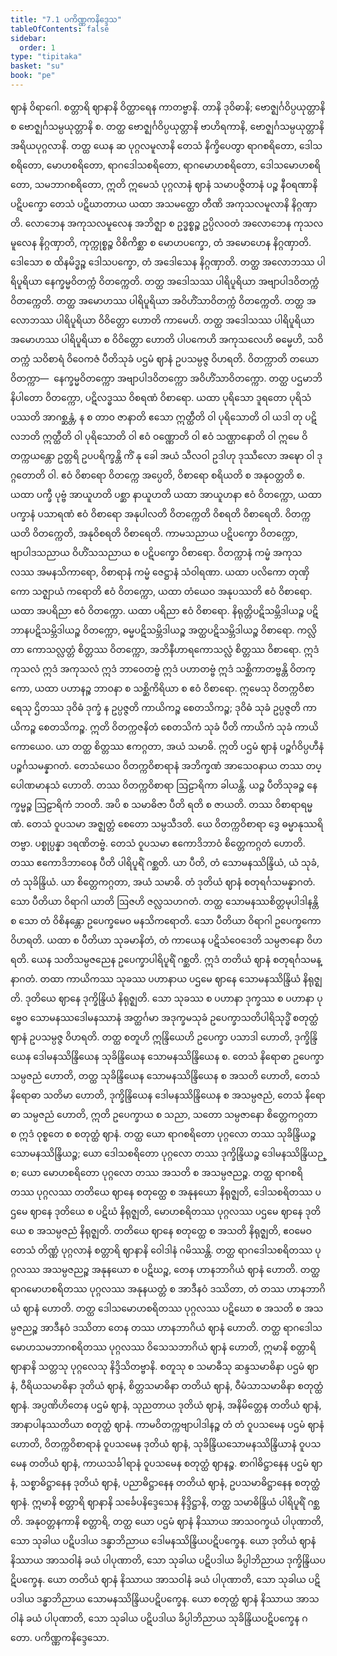 ```yaml
---
title: "7.1 ပကိဏ္ဏကနိဒ္ဒေသ"
tableOfContents: false
sidebar:
  order: 1
type: "tipitaka"
basket: "su"
book: "pe"
---
```



<DynamicBreadcrumb />

<Division number="72" book="pe" e="ch" v="27" p="261">

<Paragraph number="612" book="pe">
ဈာနံ ဝိရာဂေါ. စတ္တာရိ ဈာနာနိ ဝိတ္ထာရေန ကာတဗ္ဗာနိ. တာနိ ဒုဝိဓာနိ; ဗောဇ္ဈင်္ဂဝိပ္ပယုတ္တာနိ စ ဗောဇ္ဈင်္ဂသမ္ပယုတ္တာနိ စ. တတ္ထ ဗောဇ္ဈင်္ဂဝိပ္ပယုတ္တာနိ ဗာဟိရကာနိ, ဗောဇ္ဈင်္ဂသမ္ပယုတ္တာနိ အရိယပုဂ္ဂလာနိ. တတ္ထ ယေန ဆ ပုဂ္ဂလမူလာနိ တေသံ နိက္ခိပေတွာ ရာဂစရိတော, ဒေါသစရိတော, မောဟစရိတော, ရာဂဒေါသစရိတော, ရာဂမောဟစရိတော, ဒေါသမောဟစရိတော, သမဘာဂစရိတော, ဣတိ ဣမေသံ ပုဂ္ဂလာနံ ဈာနံ သမာပဇ္ဇိတာနံ ပဉ္စ နီဝရဏာနိ ပဋိပက္ခော တေသံ ပဋိဃာတာယ ယထာ အသမတ္ထော တီဏိ အကုသလမူလာနိ နိဂ္ဂဏှာတိ. လောဘေန အကုသလမူလေန အဘိဇ္ဈာ စ ဥဒ္ဓစ္စဉ္စ ဥပ္ပိလဝတံ အလောဘေန ကုသလမူလေန နိဂ္ဂဏှာတိ, ကုက္ကုစ္စဉ္စ ဝိစိကိစ္ဆာ စ မောဟပက္ခော, တံ အမောဟေန နိဂ္ဂဏှာတိ. ဒေါသော စ ထိနမိဒ္ဓဉ္စ ဒေါသပက္ခော, တံ အဒေါသေန နိဂ္ဂဏှာတိ.
</Paragraph>

<Paragraph number="613" book="pe">
တတ္ထ အလောဘဿ ပါရိပူရိယာ နေက္ခမ္မဝိတက္ကံ ဝိတက္ကေတိ. တတ္ထ အဒေါသဿ ပါရိပူရိယာ အဗျာပါဒဝိတက္ကံ ဝိတက္ကေတိ. တတ္ထ အမောဟဿ ပါရိပူရိယာ အဝိဟိံသာဝိတက္ကံ ဝိတက္ကေတိ. တတ္ထ အလောဘဿ ပါရိပူရိယာ ဝိဝိတ္တော ဟောတိ ကာမေဟိ. တတ္ထ အဒေါသဿ ပါရိပူရိယာ အမောဟဿ ပါရိပူရိယာ စ ဝိဝိတ္တော ဟောတိ ပါပကေဟိ အကုသလေဟိ ဓမ္မေဟိ, သဝိတက္ကံ သဝိစာရံ ဝိဝေကဇံ ပီတိသုခံ ပဌမံ ဈာနံ ဥပသမ္ပဇ္ဇ ဝိဟရတိ.
</Paragraph>

<Paragraph number="614" book="pe">
ဝိတက္ကာတိ တယော ဝိတက္ကာ—  နေက္ခမ္မဝိတက္ကော အဗျာပါဒဝိတက္ကော အဝိဟိံသာဝိတက္ကော. တတ္ထ ပဌမာဘိနိပါတော ဝိတက္ကော, ပဋိလဒ္ဓဿ ဝိစရဏံ ဝိစာရော. ယထာ ပုရိသော ဒူရတော ပုရိသံ ပဿတိ အာဂစ္ဆန္တံ, န စ တာဝ ဇာနာတိ ဧသော ဣတ္ထီတိ ဝါ ပုရိသောတိ ဝါ ယဒါ တု ပဋိလဘတိ ဣတ္ထီတိ ဝါ ပုရိသောတိ ဝါ ဧဝံ ဝဏ္ဏောတိ ဝါ ဧဝံ သဏ္ဌာနောတိ ဝါ ဣမေ ဝိတက္ကယန္တော ဥတ္တရိ ဥပပရိက္ခန္တိ ကိံ နု ခေါ အယံ သီလဝါ ဥဒါဟု ဒုဿီလော အဍ္ဎော ဝါ ဒုဂ္ဂတောတိ ဝါ. ဧဝံ ဝိစာရော ဝိတက္ကေ အပ္ပေတိ, ဝိစာရော စရိယတိ စ အနုဝတ္တတိ စ. ယထာ ပက္ခီ ပုဗ္ဗံ အာယူဟတိ ပစ္ဆာ နာယူဟတိ ယထာ အာယူဟနာ ဧဝံ ဝိတက္ကော, ယထာ ပက္ခာနံ ပသာရဏံ ဧဝံ ဝိစာရော အနုပါလတိ ဝိတက္ကေတိ ဝိစရတိ ဝိစာရေတိ. ဝိတက္ကယတိ ဝိတက္ကေတိ, အနုဝိစရတိ ဝိစာရေတိ. ကာမသညာယ ပဋိပက္ခော ဝိတက္ကော, ဗျာပါဒသညာယ ဝိဟိံသသညာယ စ ပဋိပက္ခော ဝိစာရော. ဝိတက္ကာနံ ကမ္မံ အကုသလဿ အမနသိကာရော, ဝိစာရာနံ ကမ္မံ ဇေဋ္ဌာနံ သံဝါရဏာ. ယထာ ပလိကော တုဏှိကော သဇ္ဈာယံ ကရောတိ ဧဝံ ဝိတက္ကော, ယထာ တံယေဝ အနုပဿတိ ဧဝံ ဝိစာရော. ယထာ အပရိညာ ဧဝံ ဝိတက္ကော. ယထာ ပရိညာ ဧဝံ ဝိစာရော. နိရုတ္တိပဋိသမ္ဘိဒါယဉ္စ ပဋိဘာနပဋိသမ္ဘိဒါယဉ္စ ဝိတက္ကော, ဓမ္မပဋိသမ္ဘိဒါယဉ္စ အတ္ထပဋိသမ္ဘိဒါယဉ္စ ဝိစာရော. ကလ္လိတာ ကောသလ္လတ္တံ စိတ္တဿ ဝိတက္ကော, အဘိနီဟာရကောသလ္လံ စိတ္တဿ ဝိစာရော. ဣဒံ ကုသလံ ဣဒံ အကုသလံ ဣဒံ ဘာဝေတဗ္ဗံ ဣဒံ ပဟာတဗ္ဗံ ဣဒံ သစ္ဆိကာတဗ္ဗန္တိ ဝိတက္ကော, ယထာ ပဟာနဉ္စ ဘာဝနာ စ သစ္ဆိကိရိယာ စ ဧဝံ ဝိစာရော. ဣမေသု ဝိတက္ကဝိစာရေသု ဌိတဿ ဒုဝိဓံ ဒုက္ခံ န ဥပ္ပဇ္ဇတိ ကာယိကဉ္စ စေတသိကဉ္စ; ဒုဝိဓံ သုခံ ဥပ္ပဇ္ဇတိ ကာယိကဉ္စ စေတသိကဉ္စ. ဣတိ ဝိတက္ကဇနိတံ စေတသိကံ သုခံ ပီတိ ကာယိကံ သုခံ ကာယိကောယေဝ. ယာ တတ္ထ စိတ္တဿ ဧကဂ္ဂတာ, အယံ သမာဓိ. ဣတိ ပဌမံ ဈာနံ ပဉ္စင်္ဂဝိပ္ပဟီနံ ပဉ္စင်္ဂသမန္နာဂတံ.
</Paragraph>

<Paragraph number="615" book="pe">
တေသံယေဝ ဝိတက္ကဝိစာရာနံ အဘိက္ခဏံ အာသေဝနာယ တဿ တပ္ပေါဏမာနသံ ဟောတိ. တဿ ဝိတက္ကဝိစာရာ ဩဠာရိကာ ခါယန္တိ. ယဉ္စ ပီတိသုခဉ္စ နေက္ခမ္မဉ္စ ဩဠာရိကံ ဘဝတိ. အပိ စ သမာဓိဇာ ပီတိ ရတိ စ ဇာယတိ. တဿ ဝိစာရာရမ္မဏံ. တေသံ ဝူပသမာ အဇ္ဈတ္တံ စေတော သမ္ပသီဒတိ. ယေ ဝိတက္ကဝိစာရာ ဒွေ ဓမ္မာနုဿရိတဗ္ဗာ. ပစ္စုပ္ပန္နာ ဒရဏိတဗ္ဗံ. တေသံ ဝူပသမာ ဧကောဒိဘာဝံ စိတ္တေကဂ္ဂတံ ဟောတိ. တဿ ဧကောဒိဘာဝေန ပီတိ ပါရိပူရိံ ဂစ္ဆတိ. ယာ ပီတိ, တံ သောမနဿိန္ဒြိယံ, ယံ သုခံ, တံ သုခိန္ဒြိယံ. ယာ စိတ္တေကဂ္ဂတာ, အယံ သမာဓိ. တံ ဒုတိယံ ဈာနံ စတုရင်္ဂသမန္နာဂတံ. သော ပီတိယာ ဝိရာဂါ ယာတိ ဩဇဟိ ဇလ္လသဟဂတံ.
</Paragraph>

</Division>
<Division number="73" book="pe" e="ch" v="27" p="263">

<Paragraph number="616" book="pe">
တတ္ထ သောမနဿစိတ္တမုပါဒါနန္တိ စ သော တံ ဝိစိနန္တော ဥပေက္ခမေဝ မနသိကရောတိ. သော ပီတိယာ ဝိရာဂါ ဥပေက္ခကော ဝိဟရတိ. ယထာ စ ပီတိယာ သုခမာနိတံ, တံ ကာယေန ပဋိသံဝေဒေတိ သမ္ပဇာနော ဝိဟရတိ. ယေန သတိသမ္ပဇညေန ဥပေက္ခာပါရိပူရိံ ဂစ္ဆတိ. ဣဒံ တတိယံ ဈာနံ စတုရင်္ဂသမန္နာဂတံ.
</Paragraph>

<Paragraph number="617" book="pe">
တထာ ကာယိကဿ သုခဿ ပဟာနာယ ပဌမေ ဈာနေ သောမနဿိန္ဒြိယံ နိရုဇ္ဈတိ. ဒုတိယေ ဈာနေ ဒုက္ခိန္ဒြိယံ နိရုဇ္ဈတိ. သော သုခဿ စ ပဟာနာ ဒုက္ခဿ စ ပဟာနာ ပုဗ္ဗေဝ သောမနဿဒေါမနဿာနံ အတ္ထင်္ဂမာ အဒုက္ခမသုခံ ဥပေက္ခာသတိပါရိသုဒ္ဓိံ စတုတ္ထံ ဈာနံ ဥပသမ္ပဇ္ဇ ဝိဟရတိ. တတ္ထ စတူဟိ ဣန္ဒြိယေဟိ ဥပေက္ခာ ပသာဒါ ဟောတိ, ဒုက္ခိန္ဒြိယေန ဒေါမနဿိန္ဒြိယေန သုခိန္ဒြိယေန သောမနဿိန္ဒြိယေန စ. တေသံ နိရောဓာ ဥပေက္ခာသမ္ပဇညံ ဟောတိ, တတ္ထ သုခိန္ဒြိယေန သောမနဿိန္ဒြိယေန စ အသတိ ဟောတိ, တေသံ နိရောဓာ သတိမာ ဟောတိ, ဒုက္ခိန္ဒြိယေန ဒေါမနဿိန္ဒြိယေန စ အသမ္ပဇညံ, တေသံ နိရောဓာ သမ္ပဇညံ ဟောတိ, ဣတိ ဥပေက္ခာယ စ သညာ, သတော သမ္ပဇာနော စိတ္တေကဂ္ဂတာ စ ဣဒံ ဝုစ္စတေ စ စတုတ္ထံ ဈာနံ.
</Paragraph>

<Paragraph number="618" book="pe">
တတ္ထ ယော ရာဂစရိတော ပုဂ္ဂလော တဿ သုခိန္ဒြိယဉ္စ သောမနဿိန္ဒြိယဉ္စ; ယော ဒေါသစရိတော ပုဂ္ဂလော တဿ ဒုက္ခိန္ဒြိယဉ္စ ဒေါမနဿိန္ဒြိယဉ္စ; ယော မောဟစရိတော ပုဂ္ဂလော တဿ အသတိ စ အသမ္ပဇညဉ္စ.
</Paragraph>

<Paragraph number="619" book="pe">
တတ္ထ ရာဂစရိတဿ ပုဂ္ဂလဿ တတိယေ ဈာနေ စတုတ္ထေ စ အနုနယော နိရုဇ္ဈတိ, ဒေါသစရိတဿ ပဌမေ ဈာနေ ဒုတိယေ စ ပဋိဃံ နိရုဇ္ဈတိ, မောဟစရိတဿ ပုဂ္ဂလဿ ပဌမေ ဈာနေ ဒုတိယေ စ အသမ္ပဇညံ နိရုဇ္ဈတိ. တတိယေ ဈာနေ စတုတ္ထေ စ အသတိ နိရုဇ္ဈတိ, ဧဝမေဝ တေသံ တိဏ္ဏံ ပုဂ္ဂလာနံ စတ္တာရိ ဈာနာနိ ဝေါဒါနံ ဂမိဿန္တိ.
</Paragraph>

<Paragraph number="620" book="pe">
တတ္ထ ရာဂဒေါသစရိတဿ ပုဂ္ဂလဿ အသမ္ပဇညဉ္စ အနုနယော စ ပဋိဃဉ္စ, တေန ဟာနဘာဂိယံ ဈာနံ ဟောတိ. တတ္ထ ရာဂမောဟစရိတဿ ပုဂ္ဂလဿ အနုနယတ္တံ စ အာဒီနဝံ ဒဿိတာ, တံ တဿ ဟာနဘာဂိယံ ဈာနံ ဟောတိ. တတ္ထ ဒေါသမောဟစရိတဿ ပုဂ္ဂလဿ ပဋိဃော စ အသတိ စ အသမ္ပဇညဉ္စ အာဒီနဝံ ဒဿိတာ တေန တဿ ဟာနဘာဂိယံ ဈာနံ ဟောတိ.
</Paragraph>

<Paragraph number="621" book="pe">
တတ္ထ ရာဂဒေါသမောဟသမဘာဂစရိတဿ ပုဂ္ဂလဿ ဝိသေသဘာဂိယံ ဈာနံ ဟောတိ, ဣမာနိ စတ္တာရိ ဈာနာနိ သတ္တသု ပုဂ္ဂလေသု နိဒ္ဒိသိတဗ္ဗာနိ. စတူသု စ သမာဓီသု ဆန္ဒသမာဓိနာ ပဌမံ ဈာနံ, ဝီရိယသမာဓိနာ ဒုတိယံ ဈာနံ, စိတ္တသမာဓိနာ တတိယံ ဈာနံ, ဝီမံသာသမာဓိနာ စတုတ္ထံ ဈာနံ. အပ္ပဏိဟိတေန ပဌမံ ဈာနံ, သုညတာယ ဒုတိယံ ဈာနံ, အနိမိတ္တေန တတိယံ ဈာနံ, အာနာပါနဿတိယာ စတုတ္ထံ ဈာနံ. ကာမဝိတက္ကဗျာပါဒါနဉ္စ တံ တံ ဝူပသမေန ပဌမံ ဈာနံ ဟောတိ, ဝိတက္ကဝိစာရာနံ ဝူပသမေန ဒုတိယံ ဈာနံ, သုခိန္ဒြိယသောမနဿိန္ဒြိယာနံ ဝူပသမေန တတိယံ ဈာနံ, ကာယသင်္ခါရာနံ ဝူပသမေန စတုတ္ထံ ဈာနဉ္စ. စာဂါဓိဋ္ဌာနေန ပဌမံ ဈာနံ, သစ္စာဓိဋ္ဌာနေန ဒုတိယံ ဈာနံ, ပညာဓိဋ္ဌာနေန တတိယံ ဈာနံ, ဥပသမာဓိဋ္ဌာနေန စတုတ္ထံ ဈာနံ. ဣမာနိ စတ္တာရိ ဈာနာနိ သင်္ခေပနိဒ္ဒေသေန နိဒ္ဒိဋ္ဌာနိ, တတ္ထ သမာဓိန္ဒြိယံ ပါရိပူရိံ ဂစ္ဆတိ. အနုဝတ္တနကာနိ စတ္တာရိ, တတ္ထ ယော ပဌမံ ဈာနံ နိဿာယ အာသဝက္ခယံ ပါပုဏာတိ, သော သုခါယ ပဋိပဒါယ ဒန္ဓာဘိညာယ ဒေါမနဿိန္ဒြိယပဋိပက္ခေန. ယော ဒုတိယံ ဈာနံ နိဿာယ အာသဝါနံ ခယံ ပါပုဏာတိ, သော သုခါယ ပဋိပဒါယ ခိပ္ပါဘိညာယ ဒုက္ခိန္ဒြိယပဋိပက္ခေန. ယော တတိယံ ဈာနံ နိဿာယ အာသဝါနံ ခယံ ပါပုဏာတိ, သော သုခါယ ပဋိပဒါယ ဒန္ဓာဘိညာယ သောမနဿိန္ဒြိယပဋိပက္ခေန. ယော စတုတ္ထံ ဈာနံ နိဿာယ အာသဝါနံ ခယံ ပါပုဏာတိ, သော သုခါယ ပဋိပဒါယ ခိပ္ပါဘိညာယ သုခိန္ဒြိယပဋိပက္ခေန ဂတော.

</Paragraph>
</Division>

<Paragraph number="622" type="center" book="pe">
ပကိဏ္ဏကနိဒ္ဒေသော.
</Paragraph>